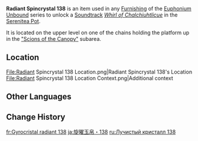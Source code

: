 {{Item_Infobox
|id          = 141238
|image       = Item Radiant Spincrystal.png
|type        = Adventure Items
|group       = Radiant Spincrystals
|group2      = Natlan Spincrystals
|invCategory = Precious Items
|quality     = 4
|description = This wondrous crystal contains a certain rhythm, like something beautiful woven from delicate silk. These items can be found throughout the mainland or from merchants who collect curios. The tune held within this crystal can be revivified in your [[Serenitea Pot]] using either "[[Euphonium Unbound: Winding]]" or "[[Euphonium Unbound: Soaring]]." The tune contained within this [[Radiant Spincrystal]] is "[[Whirl of Chalchiuhtlicue]]."
|source1     = [["Scions of the Canopy"]]
|track        = Whirl of Chalchiuhtlicue
}}
'''Radiant Spincrystal 138''' is an item used in any [[Furnishing]] of the [[Euphonium Unbound]] series to unlock a [[Soundtrack]] ''[[Whirl of Chalchiuhtlicue]]'' in the [[Serenitea Pot]].

It is located on the upper level on one of the chains holding the platform up in the [["Scions of the Canopy"]] subarea.

==Location==
<gallery>
File:Radiant Spincrystal 138 Location.png|Radiant Spincrystal 138's Location
File:Radiant Spincrystal 138 Location Context.png|Additional context
</gallery>
==Other Languages==
{{Other Languages|default_hidden=1
|en       = Radiant Spincrystal 138
|zhs      = 旋曜玉帛・其一百三十八
|zhs_rm   = 
|zht      = 旋曜玉帛・其一百三十八
|zht_rm   = 
|ja       = 旋曜玉帛・138
|ja_rm    = Sen'you Gyokuhaku - Hyaku-sanjuuhachi
|ko       = 빛나는 결정・138
|es       = Girocristal radiante (138)
|fr       = Gyrocristal radiant 138
|ru       = Лучистый кристалл 138
|th       = Radiant Spincrystal 138
|vi       = Ngọc Thạch Âm Vang 138
|de       = Strahlender Drehkristall CXXXVIII
|id       = Radiant Spincrystal 138
|pt       = Cristal Rodopiante Radiante 138
|tr       = Parlak Burgu Kristal 138
|it       = Voltacristallo radioso 138
}}

==Change History==
{{Change History|5.0}}

[[fr:Gyrocristal radiant 138]]
[[ja:旋曜玉帛・138]]
[[ru:Лучистый кристалл 138]]